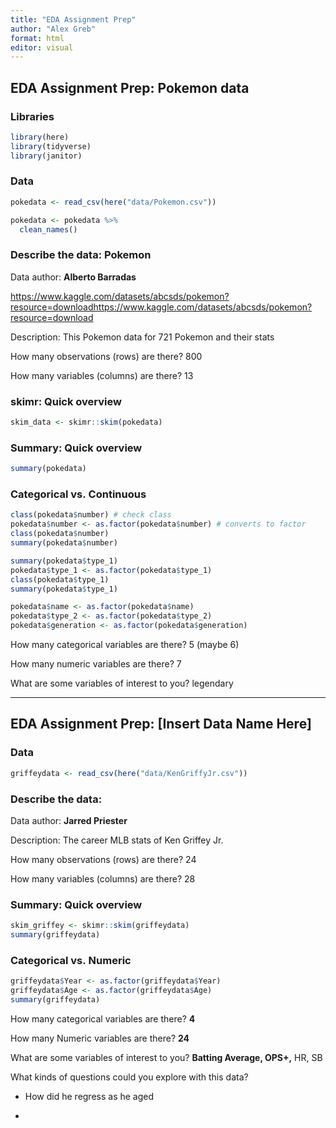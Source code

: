 ```yaml
---
title: "EDA Assignment Prep"
author: "Alex Greb"
format: html
editor: visual
---
```


## EDA Assignment Prep: Pokemon data

### Libraries

```r
library(here)
library(tidyverse)
library(janitor)
```

### Data

```r
pokedata <- read_csv(here("data/Pokemon.csv"))

pokedata <- pokedata %>% 
  clean_names()
```

### Describe the data: Pokemon

Data author: **Alberto Barradas**

[https://www.kaggle.com/datasets/abcsds/pokemon?resource=downloadhttps://www.kaggle.com/datasets/abcsds/pokemon?resource=download](https://www.kaggle.com/datasets/abcsds/pokemon?resource=download)

Description: This Pokemon data for 721 Pokemon and their stats

How many observations (rows) are there? 800

How many variables (columns) are there? 13

### skimr: Quick overview

```r
skim_data <- skimr::skim(pokedata)
```

### Summary: Quick overview

```r
summary(pokedata)
```

### Categorical vs. Continuous

```r
class(pokedata$number) # check class
pokedata$number <- as.factor(pokedata$number) # converts to factor
class(pokedata$number)
summary(pokedata$number)

summary(pokedata$type_1)
pokedata$type_1 <- as.factor(pokedata$type_1)
class(pokedata$type_1)
summary(pokedata$type_1)

pokedata$name <- as.factor(pokedata$name)
pokedata$type_2 <- as.factor(pokedata$type_2)
pokedata$generation <- as.factor(pokedata$generation)
```

How many categorical variables are there? 5 (maybe 6)

How many numeric variables are there? 7

What are some variables of interest to you? legendary

------------------------------------------------------------------------

## EDA Assignment Prep: \[Insert Data Name Here\]

### Data

```r
griffeydata <- read_csv(here("data/KenGriffyJr.csv"))
```

### Describe the data:

Data author: **Jarred Priester**

Description: The career MLB stats of Ken Griffey Jr.

How many observations (rows) are there? 24

How many variables (columns) are there? 28

### Summary: Quick overview

```r
skim_griffey <- skimr::skim(griffeydata)
summary(griffeydata)
```

### Categorical vs. Numeric

```r
griffeydata$Year <- as.factor(griffeydata$Year)
griffeydata$Age <- as.factor(griffeydata$Age)
summary(griffeydata)
```

How many categorical variables are there? **4**

How many Numeric variables are there? **24**

What are some variables of interest to you? **Batting Average, OPS+,** HR, SB

What kinds of questions could you explore with this data?

-   How did he regress as he aged

-   
